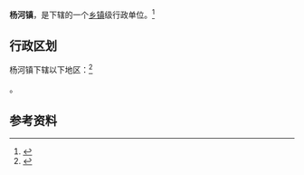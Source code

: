 {{中国乡级行政区|42/09/81/101/000}}

'''杨河镇'''，是{{PRC admin/fullname|42/09/81/101/000|3}}下辖的一个[[乡镇|乡镇]]级行政单位。<ref>{{PRC admin/ref sgc|{{PRC admin/parent|42/09/81/101/000}}}}</ref>

== 行政区划 ==

杨河镇下辖以下地区：<ref>{{PRC admin/ref sgc|42/09/81/101/000}}</ref>

{{PRC admin/children|42/09/81/101/000}}。

== 参考资料 ==

{{reflist}}

{{行政区划小作品}}
{{PRC admin/navcat|42/09/81/101/000}}
